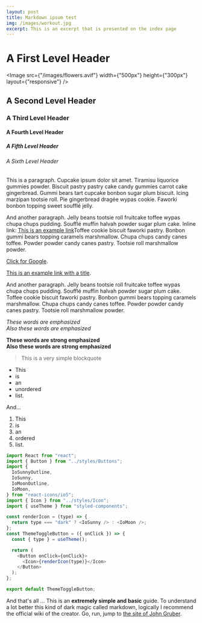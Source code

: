 ```yaml
---
layout: post
title: Markdown ipsum test
img: /images/workout.jpg
excerpt: This is an excerpt that is presented on the index page
---
```


# A First Level Header

<Image
  src={"/images/flowers.avif"}
  width={"500px"}
  height={"300px"}
  layout={"responsive"}
/>

## A Second Level Header

### A Third Level Header

#### A Fourth Level Header

##### A Fifth Level Header

###### A Sixth Level Header

This is a paragraph. Cupcake ipsum dolor sit amet. Tiramisu liquorice gummies powder. Biscuit pastry pastry cake candy gummies carrot cake gingerbread. Gummi bears tart cupcake bonbon sugar plum biscuit. Icing marzipan tootsie roll. Pie gingerbread dragée wypas cookie. Faworki bonbon topping sweet soufflé jelly.

And another paragraph. Jelly beans tootsie roll fruitcake toffee wypas chupa chups pudding. Soufflé muffin halvah powder sugar plum cake. Inline link: [This is an example link](http://example.com/)Toffee cookie biscuit faworki pastry. Bonbon gummi bears topping caramels marshmallow. Chupa chups candy canes toffee. Powder powder candy canes pastry. Tootsie roll marshmallow powder.

[Click for Google](https://www.google.com).

[This is an example link with a title](http://example.com/ "¡Buenos días!").

And another paragraph. Jelly beans tootsie roll fruitcake toffee wypas chupa chups pudding. Soufflé muffin halvah powder sugar plum cake. Toffee cookie biscuit faworki pastry. Bonbon gummi bears topping caramels marshmallow. Chupa chups candy canes toffee. Powder powder candy canes pastry. Tootsie roll marshmallow powder.

_These words are emphasized_  
_Also these words are emphasized_

**These words are strong emphasized**  
**Also these words are strong emphasized**

> This is a very simple blockquote

- This
- is
- an
- unordered
- list.

And...

1.  This
2.  is
3.  an
4.  ordered
5.  list.

```js
import React from "react";
import { Button } from "../styles/Buttons";
import {
  IoSunnyOutline,
  IoSunny,
  IoMoonOutline,
  IoMoon,
} from "react-icons/io5";
import { Icon } from "../styles/Icon";
import { useTheme } from "styled-components";

const renderIcon = (type) => {
  return type === "dark" ? <IoSunny /> : <IoMoon />;
};
const ThemeToggleButton = ({ onClick }) => {
  const { type } = useTheme();

  return (
    <Button onClick={onClick}>
      <Icon>{renderIcon(type)}</Icon>
    </Button>
  );
};

export default ThemeToggleButton;
```

And that's all ...
This is an **extremely simple and basic** guide. To understand a lot better this kind of dark magic called markdown, logically I recommend the official wiki of the creator. Go, run, jump to [the site of John Gruber](http://daringfireball.net/projects/markdown/).
